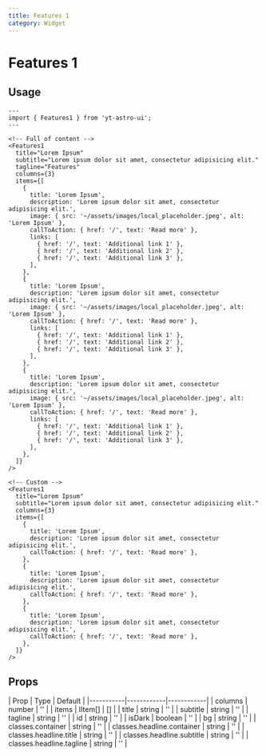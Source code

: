 ```yaml
---
title: Features 1
category: Widget
---
```


# Features 1

## Usage

<div className="space-y-12">
  <Demo title="Full of content">
    <Features1
      title="Lorem Ipsum"
      subtitle="Lorem ipsum dolor sit amet, consectetur adipisicing elit."
      tagline="Features"
      columns={3}
      items={[
        {
          title: 'Lorem Ipsum',
          description: 'Lorem ipsum dolor sit amet, consectetur adipisicing elit.',
          image: { src: '~/assets/images/local_placeholder.jpeg', alt: 'Lorem Ipsum' },
          callToAction: { href: '/', text: 'Read more' },
          links: [
            { href: '/', text: 'Additional link 1' },
            { href: '/', text: 'Additional link 2' },
            { href: '/', text: 'Additional link 3' },
          ],
        },
        {
          title: 'Lorem Ipsum',
          description: 'Lorem ipsum dolor sit amet, consectetur adipisicing elit.',
          image: { src: '~/assets/images/local_placeholder.jpeg', alt: 'Lorem Ipsum' },
          callToAction: { href: '/', text: 'Read more' },
          links: [
            { href: '/', text: 'Additional link 1' },
            { href: '/', text: 'Additional link 2' },
            { href: '/', text: 'Additional link 3' },
          ],
        },
        {
          title: 'Lorem Ipsum',
          description: 'Lorem ipsum dolor sit amet, consectetur adipisicing elit.',
          image: { src: '~/assets/images/local_placeholder.jpeg', alt: 'Lorem Ipsum' },
          callToAction: { href: '/', text: 'Read more' },
          links: [
            { href: '/', text: 'Additional link 1' },
            { href: '/', text: 'Additional link 2' },
            { href: '/', text: 'Additional link 3' },
          ],
        },
      ]}
    />
  </Demo>

  <Demo title="Custom">
    <Features1
      title="Lorem Ipsum"
      subtitle="Lorem ipsum dolor sit amet, consectetur adipisicing elit."
      columns={3}
      items={[
        {
          icon: 'tabler:home',
          title: 'Lorem Ipsum',
          description: 'Lorem ipsum dolor sit amet, consectetur adipisicing elit.',
          callToAction: { href: '/', text: 'Read more' },
        },
        {
          icon: 'tabler:tractor',
          title: 'Lorem Ipsum',
          description: 'Lorem ipsum dolor sit amet, consectetur adipisicing elit.',
          callToAction: { href: '/', text: 'Read more' },
        },
        {
          icon: 'tabler:circle-chevrons-down',
          title: 'Lorem Ipsum',
          description: 'Lorem ipsum dolor sit amet, consectetur adipisicing elit.',
        },
      ]}
    />
  </Demo>
</div>


```astro
---
import { Features1 } from 'yt-astro-ui';
---

<!-- Full of content -->
<Features1
  title="Lorem Ipsum"
  subtitle="Lorem ipsum dolor sit amet, consectetur adipisicing elit."
  tagline="Features"
  columns={3}
  items={[
    {
      title: 'Lorem Ipsum',
      description: 'Lorem ipsum dolor sit amet, consectetur adipisicing elit.',
      image: { src: '~/assets/images/local_placeholder.jpeg', alt: 'Lorem Ipsum' },
      callToAction: { href: '/', text: 'Read more' },
      links: [
        { href: '/', text: 'Additional link 1' },
        { href: '/', text: 'Additional link 2' },
        { href: '/', text: 'Additional link 3' },
      ],
    },
    {
      title: 'Lorem Ipsum',
      description: 'Lorem ipsum dolor sit amet, consectetur adipisicing elit.',
      image: { src: '~/assets/images/local_placeholder.jpeg', alt: 'Lorem Ipsum' },
      callToAction: { href: '/', text: 'Read more' },
      links: [
        { href: '/', text: 'Additional link 1' },
        { href: '/', text: 'Additional link 2' },
        { href: '/', text: 'Additional link 3' },
      ],
    },
    {
      title: 'Lorem Ipsum',
      description: 'Lorem ipsum dolor sit amet, consectetur adipisicing elit.',
      image: { src: '~/assets/images/local_placeholder.jpeg', alt: 'Lorem Ipsum' },
      callToAction: { href: '/', text: 'Read more' },
      links: [
        { href: '/', text: 'Additional link 1' },
        { href: '/', text: 'Additional link 2' },
        { href: '/', text: 'Additional link 3' },
      ],
    },
  ]}
/>

<!-- Custom -->
<Features1
  title="Lorem Ipsum"
  subtitle="Lorem ipsum dolor sit amet, consectetur adipisicing elit."
  columns={3}
  items={[
    {
      title: 'Lorem Ipsum',
      description: 'Lorem ipsum dolor sit amet, consectetur adipisicing elit.',
      callToAction: { href: '/', text: 'Read more' },
    },
    {
      title: 'Lorem Ipsum',
      description: 'Lorem ipsum dolor sit amet, consectetur adipisicing elit.',
      callToAction: { href: '/', text: 'Read more' },
    },
    {
      title: 'Lorem Ipsum',
      description: 'Lorem ipsum dolor sit amet, consectetur adipisicing elit.',
      callToAction: { href: '/', text: 'Read more' },
    },
  ]}
/>
```

## Props

<div className="overflow-x-auto">
  <div className="min-w-xl">
    | Prop | Type | Default |
    |-----------|------------|------------|
    | columns | number | '' |
    | items | IItem[] | [] |
    | title | string | '' |
    | subtitle | string | '' |
    | tagline | string | '' |
    | id | string | '' |
    | isDark | boolean | '' |
    | bg | string | '' |
    | classes.container | string | '' |
    | classes.headline.container | string | '' |
    | classes.headline.title | string | '' |
    | classes.headline.subtitle | string | '' |
    | classes.headline.tagline | string | '' |
  </div>
</div>



